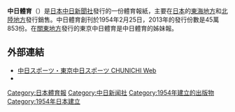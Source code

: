 '''中日體育'''（{{lang-ja|中日スポーツ}}）是[[日本|日本]][[中日新聞社|中日新聞社]]發行的一份體育報紙，主要在[[日本|日本]]的[[東海地方|東海地方]]和[[北陸地方|北陸地方]]發行銷售。中日體育創刊於1954年2月25日，2013年的發行份數是45萬853份。在[[關東地方|關東地方]]發行的東京中日體育是中日體育的姊妹報。
== 外部連結 ==
*[https://www.chunichi.co.jp/chuspo/ 中日スポーツ・東京中日スポーツ CHUNICHI Web]{{Wayback|url=https://www.chunichi.co.jp/chuspo/ |date=20200819175211 }}
*{{Twitter|chuspo|中日スポーツ}}
[[Category:日本體育報|Category:日本體育報]]
[[Category:中日新闻社|Category:中日新闻社]]
[[Category:1954年建立的出版物|Category:1954年建立的出版物]]
[[Category:1954年日本建立|Category:1954年日本建立]]
{{Newspaper-stub}}
{{JP-stub}}